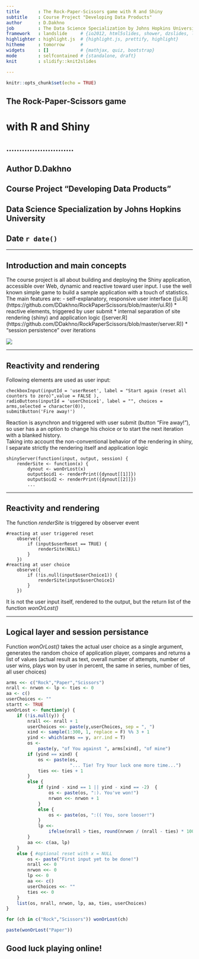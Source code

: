 ```yaml
---
title       : The Rock-Paper-Scissors game with R and Shiny
subtitle    : Course Project "Developing Data Products"
author      : D.Dakhno
job         : The Data Science Specialization by Johns Hopkins University
framework   : landslide     # {io2012, html5slides, shower, dzslides, landslide, Slidy}
highlighter : highlight.js  # {highlight.js, prettify, highlight}
hitheme     : tomorrow      # 
widgets     : []            # {mathjax, quiz, bootstrap}
mode        : selfcontained # {standalone, draft}
knit        : slidify::knit2slides

---
```


```r
knitr::opts_chunk$set(echo = TRUE)
```

  
## The Rock-Paper-Scissors game 
# with R and Shiny  
   
## ..........................
## Author D.Dakhno
## Course Project "Developing Data Products"
## Data Science Specialization by Johns Hopkins University
## Date `r date()`

---

## Introduction and main concepts

The course project is all about building and deploying the Shiny application, accessible 
over Web, dynamic and reactive toward user input. I use the well known simple game to 
build a sample application with a touch of statistics.  
The main features are:
- self-explanatory, responsive user interface ([ui.R] (https://github.com/DDakhno/RockPaperScissors/blob/master/ui.R))
* reactive elements, triggered by user submit
* internal separation of site rendering (shiny) and application logic ([server.R] (https://github.com/DDakhno/RockPaperScissors/blob/master/server.R))
* "session persistence" over iterations

![](fig/img1.png)

---

## Reactivity and rendering

Following elements are used as user input:
```
checkboxInput(inputId = 'userReset', label = "Start again (reset all counters to zero)",value = FALSE ),
radioButtons(inputId = 'userChoice1', label = "", choices = arms,selected = character(0)),
submitButton('Fire away!')
```
Reaction is asynchron and triggered with user submit (button "Fire away!"), so user has a an option 
to change his choice or to start the next iteration with a blanked history.  
Taking into account the non-conventional behavior of the rendering in shiny, I separate strictly 
the rendering itself and application logic
```
shinyServer(function(input, output, session) {
    renderSite <- function(x) {
        dynout <- wonOrLost(x) 
        output$oid1 <- renderPrint({dynout[[1]]})
        output$oid2 <- renderPrint({dynout[[2]]})
        ...
```

---

## Reactivity and rendering

The function *renderSite* is triggered by observer event
```
#reacting at user triggered reset
    observe({
        if (input$userReset == TRUE) {
            renderSite(NULL)
        }
    })
#reacting at user choice
    observe({
        if (!is.null(input$userChoice1)) {
            renderSite(input$userChoice1)
        }
    })
```
It is not the user input itself, rendered to the output, but the return list of 
the function *wonOrLost()*

---

## Logical layer and session persistance

Function *wonOrLost()* takes the actual user choice as a single argument, generates the random 
choice of application player, compares and returns a list of values (actual result as text, overall number 
of attempts, number of user wins, plays won by user in percent, the same in series, number of ties, 
all user choices) 

```r
arms <<- c("Rock","Paper","Scissors")
nrall <- nrwon <- lp <- ties <- 0
aa <- c()
userChoices <- ""
startt <- TRUE
wonOrLost <- function(y) {
    if (!is.null(y)) {
        nrall <<- nrall + 1
        userChoices <<- paste(y,userChoices, sep = ", ")
        xind <- sample(1:300, 1, replace = F) %% 3 + 1
        yind <- which(arms == y, arr.ind = T)
        os <-
            paste(y, "of You against ", arms[xind], "of mine")
        if (yind == xind) {
            os <- paste(os,
                        "... Tie! Try Your luck one more time...")
            ties <<- ties + 1
        }
        else {
            if (yind - xind == 1 || yind - xind == -2)  {
                os <- paste(os, ":). You've won!")
                nrwon <<- nrwon + 1
            }
            else {
                os <- paste(os, ":(( You, sore looser!")
            }
            lp <<-
                ifelse(nrall > ties, round(nrwon / (nrall - ties) * 100), 0)
        }
        aa <<- c(aa, lp)
    }
    else { #optional reset with x = NULL
        os <- paste("First input yet to be done!")
        nrall <<- 0
        nrwon <<- 0
        lp <<- 0
        aa <<- c()
        userChoices <<- ""
        ties <<- 0
    }
    list(os, nrall, nrwon, lp, aa, ties, userChoices)
}
```
```r
for (ch in c("Rock","Scissors")) wonOrLost(ch)
```
```r
paste(wonOrLost("Paper"))
```

## Good luck playing online!





